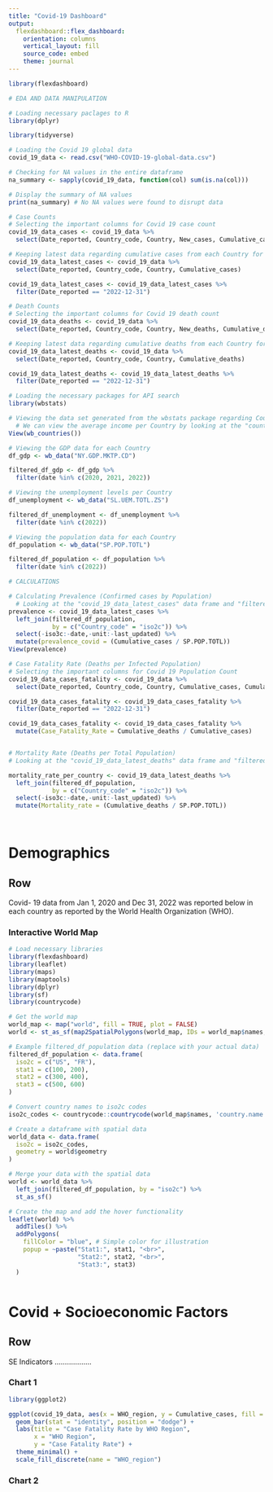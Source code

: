 ```yaml
---
title: "Covid-19 Dashboard"
output: 
  flexdashboard::flex_dashboard:
    orientation: columns
    vertical_layout: fill
    source_code: embed
    theme: journal
---
```


```r
library(flexdashboard)
```

```r
# EDA AND DATA MANIPULATION

# Loading necessary paclages to R
library(dplyr)

library(tidyverse)

# Loading the Covid 19 global data 
covid_19_data <- read.csv("WHO-COVID-19-global-data.csv")

# Checking for NA values in the entire dataframe
na_summary <- sapply(covid_19_data, function(col) sum(is.na(col)))

# Display the summary of NA values
print(na_summary) # No NA values were found to disrupt data 

# Case Counts
# Selecting the important columns for Covid 19 case count 
covid_19_data_cases <- covid_19_data %>%
  select(Date_reported, Country_code, Country, New_cases, Cumulative_cases)

# Keeping latest data regarding cumulative cases from each Country for the year 2022 (December.31.2022)
covid_19_data_latest_cases <- covid_19_data %>%
  select(Date_reported, Country_code, Country, Cumulative_cases)

covid_19_data_latest_cases <- covid_19_data_latest_cases %>%
  filter(Date_reported == "2022-12-31")

# Death Counts
# Selecting the important columns for Covid 19 death count 
covid_19_data_deaths <- covid_19_data %>%
  select(Date_reported, Country_code, Country, New_deaths, Cumulative_deaths)

# Keeping latest data regarding cumulative deaths from each Country for the year 2022 (December.31.2022)
covid_19_data_latest_deaths <- covid_19_data %>%
  select(Date_reported, Country_code, Country, Cumulative_deaths)

covid_19_data_latest_deaths <- covid_19_data_latest_deaths %>%
  filter(Date_reported == "2022-12-31")

# Loading the necessary packages for API search
library(wbstats)

# Viewing the data set generated from the wbstats package regarding Country information
  # We can view the average income per Country by looking at the "country" column and the "income_level" column.
View(wb_countries())

# Viewing the GDP data for each Country 
df_gdp <- wb_data("NY.GDP.MKTP.CD")

filtered_df_gdp <- df_gdp %>%
  filter(date %in% c(2020, 2021, 2022))

# Viewing the unemployment levels per Country
df_unemployment <- wb_data("SL.UEM.TOTL.ZS")

filtered_df_unemployment <- df_unemployment %>%
  filter(date %in% c(2022))

# Viewing the population data for each Country 
df_population <- wb_data("SP.POP.TOTL")

filtered_df_population <- df_population %>%
  filter(date %in% c(2022))
```

```r

# CALCULATIONS

# Calculating Prevalence (Confirmed cases by Population)
  # Looking at the "covid_19_data_latest_cases" data frame and "filtered_df_population"data frame
prevalence <- covid_19_data_latest_cases %>%
  left_join(filtered_df_population, 
            by = c("Country_code" = "iso2c")) %>%
  select(-iso3c:-date,-unit:-last_updated) %>%
  mutate(prevalence_covid = (Cumulative_cases / SP.POP.TOTL))
View(prevalence)

# Case Fatality Rate (Deaths per Infected Population)
# Selecting the important columns for Covid 19 Population Count 
covid_19_data_cases_fatality <- covid_19_data %>%
  select(Date_reported, Country_code, Country, Cumulative_cases, Cumulative_deaths)

covid_19_data_cases_fatality <- covid_19_data_cases_fatality %>%
  filter(Date_reported == "2022-12-31")

covid_19_data_cases_fatality <- covid_19_data_cases_fatality %>%
  mutate(Case_Fatality_Rate = Cumulative_deaths / Cumulative_cases)


# Mortality Rate (Deaths per Total Population)
# Looking at the "covid_19_data_latest_deaths" data frame and "filtered_df_population"data frame

mortality_rate_per_country <- covid_19_data_latest_deaths %>%
  left_join(filtered_df_population, 
            by = c("Country_code" = "iso2c")) %>%
  select(-iso3c:-date,-unit:-last_updated) %>%
  mutate(Mortality_rate = (Cumulative_deaths / SP.POP.TOTL))

  
```

# Demographics

## Row {data-height="100"}

Covid- 19 data from Jan 1, 2020 and Dec 31, 2022 was reported below in each country as reported by the World Health Organization (WHO).

### Interactive World Map

```r
# Load necessary libraries
library(flexdashboard)
library(leaflet)
library(maps)
library(maptools)
library(dplyr)
library(sf)
library(countrycode)

# Get the world map
world_map <- map("world", fill = TRUE, plot = FALSE)
world <- st_as_sf(map2SpatialPolygons(world_map, IDs = world_map$names, proj4string = CRS("+proj=longlat +datum=WGS84")))

# Example filtered_df_population data (replace with your actual data)
filtered_df_population <- data.frame(
  iso2c = c("US", "FR"),
  stat1 = c(100, 200),
  stat2 = c(300, 400),
  stat3 = c(500, 600)
)

# Convert country names to iso2c codes
iso2c_codes <- countrycode::countrycode(world_map$names, 'country.name', 'iso2c')

# Create a dataframe with spatial data
world_data <- data.frame(
  iso2c = iso2c_codes,
  geometry = world$geometry
)

# Merge your data with the spatial data
world <- world_data %>%
  left_join(filtered_df_population, by = "iso2c") %>%
  st_as_sf()

# Create the map and add the hover functionality
leaflet(world) %>%
  addTiles() %>%
  addPolygons(
    fillColor = "blue", # Simple color for illustration
    popup = ~paste("Stat1:", stat1, "<br>",
                   "Stat2:", stat2, "<br>",
                   "Stat3:", stat3)
  )



```

# Covid + Socioeconomic Factors

## Row {data-height="100"}

SE Indicators ..................

### Chart 1

```r
library(ggplot2)

ggplot(covid_19_data, aes(x = WHO_region, y = Cumulative_cases, fill = WHO_region)) +
  geom_bar(stat = "identity", position = "dodge") +
  labs(title = "Case Fatality Rate by WHO Region",
       x = "WHO Region",
       y = "Case Fatality Rate") +
  theme_minimal() +
  scale_fill_discrete(name = "WHO_region")

```

### Chart 2

```r
```
